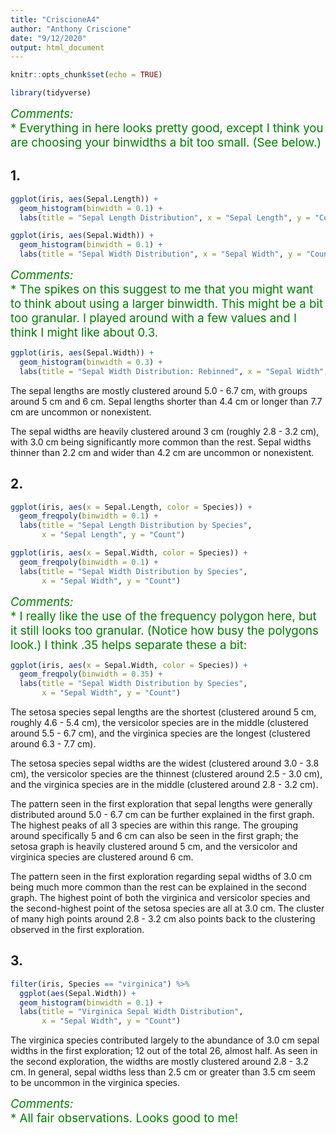 ```yaml
---
title: "CriscioneA4"
author: "Anthony Criscione"
date: "9/12/2020"
output: html_document
---
```


```r
knitr::opts_chunk$set(echo = TRUE)
```

```r
library(tidyverse)
```

<span style="color: green; font-size: 14pt">*Comments:*  
        * Everything in here looks pretty good, except I think you are choosing your binwidths a bit too small.  (See below.)
    </span>

## 1.

```r
ggplot(iris, aes(Sepal.Length)) +
  geom_histogram(binwidth = 0.1) +
  labs(title = "Sepal Length Distribution", x = "Sepal Length", y = "Count")

ggplot(iris, aes(Sepal.Width)) +
  geom_histogram(binwidth = 0.1) +
  labs(title = "Sepal Width Distribution", x = "Sepal Width", y = "Count")
```


  <span style="color: green; font-size: 14pt">*Comments:*  
  * The spikes on this suggest to me that you might want to think about using a larger binwidth. This might be a bit too granular.
  I played around with a few values and I think I might like about 0.3. </span>
  
```r
ggplot(iris, aes(Sepal.Width)) +
  geom_histogram(binwidth = 0.3) +
  labs(title = "Sepal Width Distribution: Rebinned", x = "Sepal Width", y = "Count")
```
  


The sepal lengths are mostly clustered around 5.0 - 6.7 cm, with groups around 5 cm and 6 cm. Sepal lengths shorter than 4.4 cm or longer than 7.7 cm are uncommon or nonexistent.

The sepal widths are heavily clustered around 3 cm (roughly 2.8 - 3.2 cm), with 3.0 cm being significantly more common than the rest. Sepal widths thinner than 2.2 cm and wider than 4.2 cm are uncommon or nonexistent.


## 2. 

```r
ggplot(iris, aes(x = Sepal.Length, color = Species)) +
  geom_freqpoly(binwidth = 0.1) +
  labs(title = "Sepal Length Distribution by Species",
       x = "Sepal Length", y = "Count")

ggplot(iris, aes(x = Sepal.Width, color = Species)) +
  geom_freqpoly(binwidth = 0.1) +
  labs(title = "Sepal Width Distribution by Species",
       x = "Sepal Width", y = "Count")
```

<span style="color: green; font-size: 14pt">*Comments:*  
        * I really like the use of the frequency polygon here, but it still looks 
        too granular.  (Notice how busy the polygons look.)
        I think .35 helps separate these a bit: 
    </span>
```r
ggplot(iris, aes(x = Sepal.Width, color = Species)) +
  geom_freqpoly(binwidth = 0.35) +
  labs(title = "Sepal Width Distribution by Species",
       x = "Sepal Width", y = "Count")
```
    
    

The setosa species sepal lengths are the shortest (clustered around 5 cm, roughly 4.6 - 5.4 cm), the versicolor species are in the middle (clustered around 5.5 - 6.7 cm), and the virginica species are the longest (clustered around 6.3 - 7.7 cm).

The setosa species sepal widths are the widest (clustered around 3.0 - 3.8 cm), the versicolor species are the thinnest (clustered around 2.5 - 3.0 cm), and the virginica species are in the middle (clustered around 2.8 - 3.2 cm).

The pattern seen in the first exploration that sepal lengths were generally distributed around 5.0 - 6.7 cm can be further explained in the first graph. The highest peaks of all 3 species are within this range. The grouping around specifically 5 and 6 cm can also be seen in the first graph; the setosa graph is heavily clustered around 5 cm, and the versicolor and virginica species are clustered around 6 cm.

The pattern seen in the first exploration regarding sepal widths of 3.0 cm being much more common than the rest can be explained in the second graph. The highest point of both the virginica and versicolor species and the second-highest point of the setosa species are all at 3.0 cm. The cluster of many high points around 2.8 - 3.2 cm also points back to the clustering observed in the first exploration.


## 3. 
```r
filter(iris, Species == "virginica") %>%
  ggplot(aes(Sepal.Width)) +
  geom_histogram(binwidth = 0.1) +
  labs(title = "Virginica Sepal Width Distribution", 
       x = "Sepal Width", y = "Count")
```

The virginica species contributed largely to the abundance of 3.0 cm sepal widths in the first exploration; 12 out of the total 26, almost half. As seen in the second exploration, the widths are mostly clustered around 2.8 - 3.2 cm. In general, sepal widths less than 2.5 cm or greater than 3.5 cm seem to be uncommon in the virginica species.

<span style="color: green; font-size: 14pt">*Comments:*  
        * All fair observations.  Looks good to me!
    </span>
